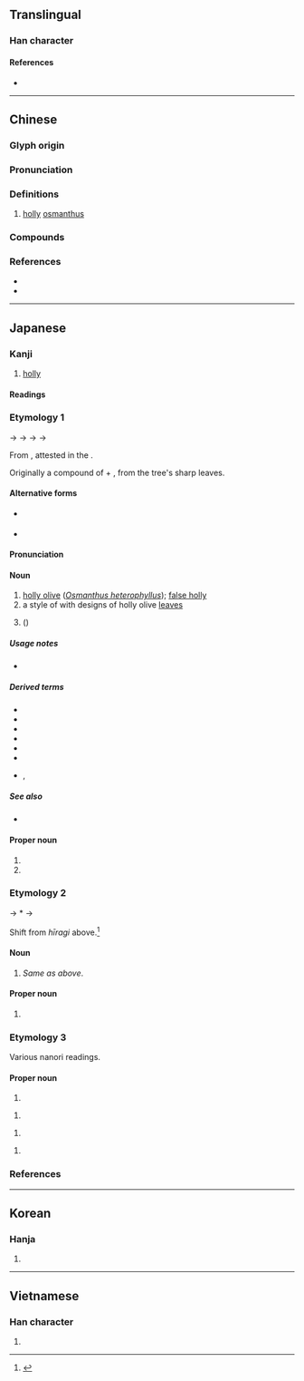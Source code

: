 {{character info/new}}
==Translingual==

===Han character===
{{Han char|rn=75|rad=木|as=05|sn=9|four=47933|canj=DHEY|ids=⿰木冬}}

====References====
* {{Han ref|kx=0518.150|dkj=14610|dj=0906.160|hdz=21187.030|uh=67CA|ud=26570|bh=CF60|bd=53088}}

----

==Chinese==
{{zh-forms}}
{{zh-wp|zh:柊树|en:Osmanthus heterophyllus}}

===Glyph origin===
{{Han etym}}

===Pronunciation===
{{zh-pron
|m=zhōng
|c=zung1,dung1
|mc=y
|oc=y
|cat=n
}}

===Definitions===
{{zh-hanzi}}

# [[holly]] [[osmanthus]]

===Compounds===
{{zh-der|柊樹|柊楑}}

===References===
* {{R:twedu|C05078}}
* {{R:yue:mfccd}}

----

==Japanese==

===Kanji===
{{ja-kanji|grade=|rs=木05}}

# [[holly]]

====Readings====
{{ja-readings
|goon=しゅ<しゆ
|kanon=しゅう<しゆう
|kun=ひいらぎ-<ひひらぎ-, ひらぎ-
|nanori=ひい<ひひ, らぎ
}}

===Etymology 1===
<div style="float:right;">
{{wp|lang=ja|ヒイラギ}}
{{wp|Osmanthus heterophyllus}}
</div>
{{ja-kanjitab|ひいらぎ|yomi=k}}

{{IPAfont|⟨pi<sub>1</sub>pi<sub>1</sub>ra ki<sub>2</sub>⟩}} → {{IPAchar|/pipiraɡi/}} → {{IPAchar|/fifiraɡi/}} → {{IPAchar|/hiwiraɡi/}} → {{IPAchar|/hiːraɡi/}}

From {{inh|ja|ojp|sort=ひいらき|-}}, attested in the ''{{w|Kojiki}}''.

Originally a compound of {{m|ja|疼|tr=hihira||[[ache]]|pos=obsolete}} + {{m|ja|木|tr=ki||[[tree]]}}, from the tree's sharp leaves. {{rfv-etymology|ja}}

{{rfe|ja|extend for "spotnape ponyfish" sense}}

====Alternative forms====
* {{sense|holly olive}} {{ja-l|疼木}}
* {{sense|ponyfish}} {{ja-l|鮗}}

====Pronunciation====
{{ja-pron|y=k|ひいらぎ|acc=1|acc_ref=DJR}}

====Noun====
{{ja-noun|ひいらぎ|ヒイラギ|hhira=ひひらぎ|hkata=ヒヒラギ}}

# [[holly olive]] (''[[Osmanthus heterophyllus]]''); [[false holly]]
# a style of {{m|ja|家紋|tr=kamon||family [[crest]]}} with designs of holly olive [[leaf|leaves]]
# {{w|spotnape ponyfish}} ({{taxlink|Leiognathus nuchalis|species|ver=171028}})​

=====Usage notes=====
* {{U:ja:biology|ヒイラギ}}

=====Derived terms=====
{{der-top}}
* {{ja-r|柊%鰯|ひいらぎ%-いわし|[[sardine]] and holly [[charm]]}}
* {{ja-r|柊%樫|ヒイラギ%ガシ}}
* {{ja-r|柊%挿す|ひいらぎ%さす}}
* {{ja-r|柊%草|ヒイラギ%ソウ|{{w|Ajuga incisa}}}}
* {{ja-r|柊%菜|ヒイラギ%ナ|[[mizuna]]}}
* {{ja-r|柊%南天|ヒイラギ% ナンテン|{{taxlink|Mahonia japonica|species|ver=171028}}}}
* {{ja-r|柊%黐|ヒイラギ%モチ}}, {{ja-r|西洋%柊|セイヨウ% ヒイラギ|English [[holly]]|pos={{taxlink|Ilex aquifolium|species|ver=171028}}}}
{{der-bottom}}

=====See also=====
* {{ja-r|木犀|モクセイ|[[sweet osmanthus]]|pos=''[[Osmanthus fragrans]]''}}

====Proper noun====
{{ja-pos|proper|ひいらぎ|hhira=ひひらぎ}}

# {{given name|lang=ja|female|sort=ひいらき}}
# {{surname|lang=ja|sort=ひいらき}}

===Etymology 2===
{{ja-kanjitab|ひらぎ|yomi=k}}
{{IPAchar|/pipiraɡi/}} → *{{IPAchar|/firaɡi/}} → {{IPAchar|/hiraɡi/}}

Shift from ''hīragi'' above.<ref name="DJS">{{R:Daijisen}}</ref>

====Noun====
{{ja-noun|ひらぎ|ヒラギ}}

# ''Same as'' {{l|ja||ひいらぎ}} ''above''.

====Proper noun====
{{ja-pos|proper|ひらぎ}}

# {{surname|lang=ja|sort=ひらき}}

===Etymology 3===
Various nanori readings.

====Proper noun====
{{ja-pos|proper|しゅう}}

# {{given name|lang=ja|male|sort=しゆう}}

{{ja-pos|proper|のえる}}

# {{given name|lang=ja|female|sort=のえる}}

{{ja-pos|proper|ひいら|hhira=ひひら}}

# {{given name|lang=ja|female|sort=ひいら}}

{{ja-pos|proper|ひいらぎさき|hhira=ひひらぎさき}}

# {{surname|lang=ja|sort=ひいらきさき}}

===References===
<references/>

----

==Korean==

===Hanja===
{{ko-hanja|hangeul=종|eumhun=|rv=jong|mr=chong|y=cong}}

# {{defn|lang=ko|sort=木05}}

----

==Vietnamese==

===Han character===
{{vi-hantu|rs=木05|[[dông]]}}

# {{defn|lang=vi|sort=木05}}